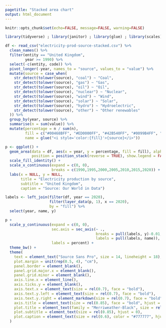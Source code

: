 ```yaml
---
pagetitle: "Stacked area chart"
output: html_document
---
```


```r
knitr::opts_chunk$set(echo=FALSE, message=FALSE, warning=FALSE)
```

```r
library(tidyverse) ; library(janitor) ; library(glue) ; library(scales) ; library(ggtext)

df <- read_csv("electricity-prod-source-stacked.csv") %>% 
  clean_names() %>% 
  filter(entity == "United Kingdom",
         year >= 1990) %>% 
  select(-c(entity, code)) %>% 
  pivot_longer(-year, names_to = "source", values_to = "value") %>% 
  mutate(source = case_when(
    str_detect(tolower(source), "coal") ~ "Coal", 
    str_detect(tolower(source), "gas") ~ "Gas", 
    str_detect(tolower(source), "oil") ~ "Oil", 
    str_detect(tolower(source), "nuclear") ~ "Nuclear", 
    str_detect(tolower(source), "wind") ~ "Wind", 
    str_detect(tolower(source), "solar") ~ "Solar", 
    str_detect(tolower(source), "hydro") ~ "Hydroelectric", 
    str_detect(tolower(source), "other") ~ "Other renewables"
  )) %>% 
  group_by(year, source) %>%
  summarise(n = sum(value)) %>%
  mutate(percentage = n / sum(n),
         fill = c("#00468BFF", "#ED0000FF", "#42B540FF", "#0099B4FF", "#925E9FFF", "#FDAF91FF", "#AD002AFF", "#ADB6B6FF"),
         name = glue("<i style='color:{fill}'>{source}</i>"))

p <- ggplot() + 
  geom_area(data = df, aes(x = year, y = percentage, fill = fill), alpha = 0.6, 
            position = position_stack(reverse = TRUE), show.legend = FALSE) +
  scale_fill_identity() +
  scale_x_continuous(expand = c(0, 0),
                     breaks = c(1990,1995,2000,2005,2010,2015,2020)) +
  labs(x = NULL, y = NULL,
       title = "Electricity production by source",
       subtitle = "United Kingdom",
       caption = "Source: Our World in Data") 

labels <- left_join(filter(df, year == 2020),
                    filter(layer_data(p, 1), x == 2020), 
                    by = "fill") %>% 
  select(year, name, y)

p +
  scale_y_continuous(expand = c(0, 0), 
                     sec.axis = sec_axis(~ ., 
                                         breaks = pull(labels, y)-0.01,
                                         labels = pull(labels, name)),
                     labels = percent) +
  theme_bw() +
  theme(
    text = element_text("Source Sans Pro", size = 14, lineheight = 18),
    plot.margin = unit(rep(0.5, 4), "cm"),
    panel.border = element_blank(),
    panel.grid.major.x = element_blank(),
    panel.grid.minor = element_blank(),
    axis.line.x = element_line(),
    axis.ticks.y = element_blank(),
    axis.text.x = element_text(size = rel(0.7), face = "bold"),
    axis.text.y.left = element_text(size = rel(0.7), face = "bold"),
    axis.text.y.right = element_markdown(size = rel(0.7), face = "bold"),
    axis.title = element_text(size = rel(0.85), face = "bold", hjust = 1),
    plot.title = element_text(family = "Merriweather-Black", size = rel(1), hjust = 0, margin = margin(b = 7)),
    plot.subtitle = element_text(size = rel(0.85), hjust = 0),
    plot.caption = element_text(size = rel(0.6), color = "#777777", hjust = 1, margin = margin(t = 15))
  )
```